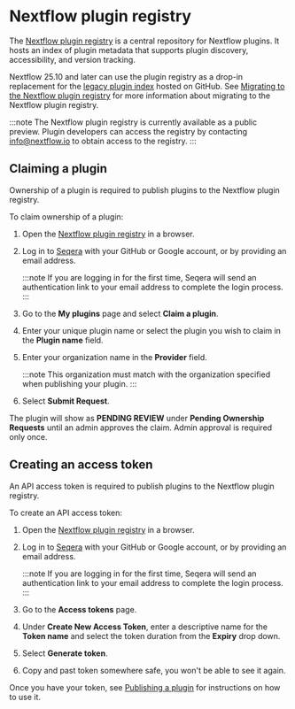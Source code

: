 
# Nextflow plugin registry

The [Nextflow plugin registry](https://registry.nextflow.io/) is a central repository for Nextflow plugins. It hosts an index of plugin metadata that supports plugin discovery, accessibility, and version tracking.

Nextflow 25.10 and later can use the plugin registry as a drop-in replacement for the [legacy plugin index](https://github.com/nextflow-io/plugins) hosted on GitHub. See [Migrating to the Nextflow plugin registry][migrate-plugin-page] for more information about migrating to the Nextflow plugin registry.

:::note
The Nextflow plugin registry is currently available as a public preview. Plugin developers can access the registry by contacting [info@nextflow.io](mailto:info@nextflow.io) to obtain access to the registry.
:::

## Claiming a plugin

Ownership of a plugin is required to publish plugins to the Nextflow plugin registry.

To claim ownership of a plugin:

1. Open the [Nextflow plugin registry](https://registry.nextflow.io/) in a browser.

2. Log in to [Seqera](https://cloud.seqera.io/login) with your GitHub or Google account, or by providing an email address.

    :::note
    If you are logging in for the first time, Seqera will send an authentication link to your email address to complete the login process.
    :::

3. Go to the **My plugins** page and select **Claim a plugin**.

4. Enter your unique plugin name or select the plugin you wish to claim in the **Plugin name** field.

5. Enter your organization name in the **Provider** field.

    :::note
    This organization must match with the organization specified when publishing your plugin.
    :::

6. Select **Submit Request**.

The plugin will show as **PENDING REVIEW** under **Pending Ownership Requests** until an admin approves the claim. Admin approval is required only once.

## Creating an access token

An API access token is required to publish plugins to the Nextflow plugin registry.

To create an API access token:

1. Open the [Nextflow plugin registry](https://registry.nextflow.io/) in a browser.

2. Log in to [Seqera](https://cloud.seqera.io/login) with your GitHub or Google account, or by providing an email address.

    :::note
    If you are logging in for the first time, Seqera will send an authentication link to your email address to complete the login process.
    :::

3. Go to the **Access tokens** page.

4. Under **Create New Access Token**, enter a descriptive name for the **Token name** and select the token duration from the **Expiry** drop down.

5. Select **Generate token**.

6. Copy and past token somewhere safe, you won't be able to see it again.

Once you have your token, see [Publishing a plugin][gradle-plugin-publish] for instructions on how to use it.

[gradle-plugin-publish]: /nextflow_docs/nextflow_repo/docs/guides/gradle-plugin.mdx#publishing-a-plugin
[migrate-plugin-page]: /nextflow_docs/nextflow_repo/docs/guides/migrate-plugin.mdx#migrating-to-the-nextflow-plugin-registry
